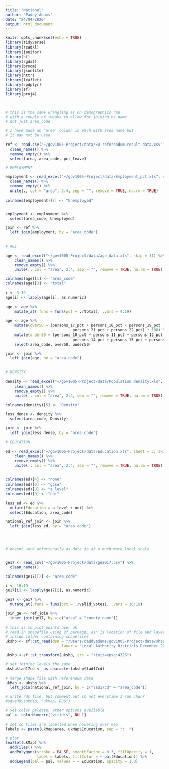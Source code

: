 ```yaml
---
title: "National"
author: "Paddy Adams"
date: "24/04/2020"
output: html_document
---
```


```r
knitr::opts_chunk$set(echo = TRUE)
library(tidyverse)
library(readxl)
library(janitor)
library(sf)
library(rgdal)
library(broom)
library(jsonlite)
library(httr)
library(leaflet)
library(spdplyr)
library(sf)
library(proj4)




```



```r

# this is the same wrangling as on demographics rmd
# with a couple of tweaks to allow for joining by name
# not just area_code

# I have made an 'area' column in each with area name but 
# it may not be used

ref <- read.csv("~/gov1005-Project/data/EU-referendum-result-data.csv") %>% 
  clean_names() %>% 
  remove_empty() %>% 
  select(area, area_code, pct_leave)

# EMPLOYMENT

employment <- read_excel("~/gov1005-Project/data/Employment_pct.xls", skip = 11) %>% 
  clean_names() %>% 
  remove_empty() %>%
  unite(., col = "area", 2:4, sep = "", remove = TRUE, na.rm = TRUE) 
  
colnames(employment)[7] <- "Unemployed"


employment <- employment %>% 
  select(area_code, Unemployed)

join <- ref %>% 
  left_join(employment, by = "area_code") 

        
# AGE
        
age <- read_excel("~/gov1005-Project/data/age_data.xls", skip = 11) %>% 
    clean_names() %>% 
    remove_empty() %>% 
    unite(., col = "area", 2:4, sep = "", remove = TRUE, na.rm = TRUE)

colnames(age)[1] <- "area_code"
colnames(age)[3] <- "total"

i <- 3:19
age[i] <- lapply(age[i], as.numeric)
        
age <- age %>%
    mutate_at(.funs = funs(pct = ./total), .vars = 4:19)
        
age <- age %>% 
    mutate(over50 = (persons_17_pct + persons_18_pct + persons_19_pct + persons_20_pct + 
                              persons_21_pct + persons_22_pct) * 100) %>% 
    mutate(under50 = (persons_10_pct + persons_11_pct + persons_12_pct + persons_13_pct + 
                              persons_14_pct + persons_15_pct + persons_16_pct) * 100) %>% 
    select(area_code, over50, under50) 

join <- join %>% 
  left_join(age, by = "area_code")  
        
        
# DENSITY
        
density <- read_excel("~/gov1005-Project/data/Population density.xls", sheet = 2, skip = 11) %>% 
    clean_names() %>% 
    remove_empty() %>% 
    unite(., col = "area", 2:4, sep = "", remove = TRUE, na.rm = TRUE) 
        
colnames(density)[5] <- "Density"

less_dense <- density %>% 
  select(area_code, Density)

join <- join %>% 
  left_join(less_dense, by = "area_code")
        
# EDUCATION 
        
ed <- read_excel("~/gov1005-Project/data/Education.xls", sheet = 3, skip = 10) %>% 
    clean_names() %>% 
    remove_empty() %>% 
    unite(., col = "area", 2:4, sep = "", remove = TRUE, na.rm = TRUE)    
    
    
colnames(ed)[4] <- "none"
colnames(ed)[6] <- "gcse"
colnames(ed)[8] <- "a_level"
colnames(ed)[9] <- "uni"
        
less_ed <- ed %>% 
  mutate(Education = a_level + uni) %>% 
  select(Education, area_code)

national_ref_join <- join %>% 
  left_join(less_ed, by = "area_code")


        
```



```r

# doesnt work unfortunatly as data is at a much more local scale


ge17 <- read_csv("~/gov1005-Project/data/ge2017.csv") %>% 
  clean_names() 

colnames(ge17)[2] <- "area_code"

i <- 16:19
ge17[i] <- lapply(ge17[i], as.numeric)
        
ge17 <- ge17 %>%
  mutate_at(.funs = funs(pct = ./valid_votes), .vars = 16:19)

join_ge <- ref_join %>% 
  inner_join(ge17, by = c("area" = "county_name"))


```


```r

# this is to plot points over uk  
# read in shapefile using sf package. dsn is location of file and layer is name of the .shp file
# inside folder containing shapefiles
ukshp <- sf::st_read(dsn = "/Users/daddyadams/gov1005-Project/data/shapefiles",
                         layer = "Local_Authority_Districts_December_2017_Full_Clipped_Boundaries_in_Great_Britain")

ukshp <-sf::st_transform(ukshp, crs = "+init=epsg:4326")

# set joining levels the same
ukshp$lad17cd <- as.character(ukshp$lad17cd)

# merge shape file with referendum data
ukMap <- ukshp %>%
  left_join(national_ref_join, by = c("lad17cd" = "area_code"))

# write rds file, but comment out so not everytime I run chunk
#saveRDS(ukMap, "ukMap1.RDS") 

# Set color palette, other options available
pal <- colorNumeric("viridis", NULL)

# set so tiles are labelled when hovering over map
labels <- paste(ukMap$area, ukMap$Education, sep = ":  ")

# plot 
leaflet(ukMap) %>%
  addTiles() %>%
  addPolygons(stroke = FALSE, smoothFactor = 0.3, fillOpacity = 1,
              label = labels, fillColor = ~ pal(Education)) %>%
  addLegend(pal = pal, values = ~ Education, opacity = 1.0)

```



